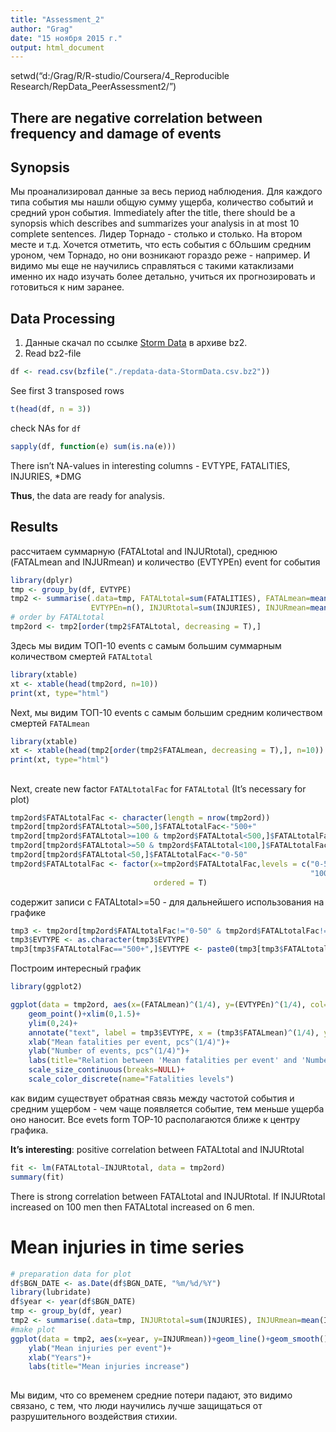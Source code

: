 ```yaml
---
title: "Assessment_2"
author: "Grag"
date: "15 ноября 2015 г."
output: html_document
---
```


setwd("d:/Grag/R/R-studio/Coursera/4_Reproducible Research/RepData_PeerAssessment2/")

## There are negative correlation between frequency and damage of events

## Synopsis 
Мы проанализировал данные за весь период наблюдения. Для каждого типа события мы
нашли общую сумму ущерба, количество событий и средний урон события.
Immediately after the title, there should be a synopsis which describes and summarizes your analysis in at most 10 complete sentences. Лидер Торнадо - столько и столько. На втором месте
 и т.д. Хочется отметить, что есть события с бОльшим средним уроном, чем Торнадо, но они возникают
 гораздо реже - например. И видимо мы еще не научились справляться с такими катаклизами
 именно их надо изучать более детально, учиться их прогнозировать и готовиться к
 ним заранее.

## Data Processing
1. Данные скачал по ссылке [Storm Data](https://d396qusza40orc.cloudfront.net/repdata%2Fdata%2FStormData.csv.bz2) в 
архиве bz2.
2. Read bz2-file
```r
df <- read.csv(bzfile("./repdata-data-StormData.csv.bz2"))
```

See first 3 transposed rows 
```r
t(head(df, n = 3))
```

check NAs for `df`
```r
sapply(df, function(e) sum(is.na(e)))
```
There isn't NA-values in interesting columns - EVTYPE, FATALITIES, INJURIES, *DMG

**Thus**, the data are ready for analysis.

## Results
рассчитаем суммарную (FATALtotal and INJURtotal), среднюю (FATALmean and INJURmean)
и количество (EVTYPEn) event for  события
```r
library(dplyr)
tmp <- group_by(df, EVTYPE)
tmp2 <- summarise(.data=tmp, FATALtotal=sum(FATALITIES), FATALmean=mean(FATALITIES),
                  EVTYPEn=n(), INJURtotal=sum(INJURIES), INJURmean=mean(INJURIES))
# order by FATALtotal
tmp2ord <- tmp2[order(tmp2$FATALtotal, decreasing = T),]
```


Здесь мы видим ТОП-10 events c самым большим суммарным количеством смертей  `FATALtotal`
```r
library(xtable)
xt <- xtable(head(tmp2ord, n=10))
print(xt, type="html")
```

Next, мы видим ТОП-10 events c самым большим средним количеством смертей `FATALmean`
```r
library(xtable)
xt <- xtable(head(tmp2[order(tmp2$FATALmean, decreasing = T),], n=10))
print(xt, type="html")
```


##  
Next, create new factor `FATALtotalFac` for `FATALtotal` (It's necessary for plot)
```r
tmp2ord$FATALtotalFac <- character(length = nrow(tmp2ord))
tmp2ord[tmp2ord$FATALtotal>=500,]$FATALtotalFac<-"500+" 
tmp2ord[tmp2ord$FATALtotal>=100 & tmp2ord$FATALtotal<500,]$FATALtotalFac<-"100-500" 
tmp2ord[tmp2ord$FATALtotal>=50 & tmp2ord$FATALtotal<100,]$FATALtotalFac<-"50-100" 
tmp2ord[tmp2ord$FATALtotal<50,]$FATALtotalFac<-"0-50" 
tmp2ord$FATALtotalFac <- factor(x=tmp2ord$FATALtotalFac,levels = c("0-50", "50-100",
                                                                   "100-500", "500+"),
                                ordered = T)
```
 

содержит записи с FATALtotal>=50 - для дальнейшего использования на графике
```r
tmp3 <- tmp2ord[tmp2ord$FATALtotalFac!="0-50" & tmp2ord$FATALtotalFac!="50-100",]
tmp3$EVTYPE <- as.character(tmp3$EVTYPE)
tmp3[tmp3$FATALtotalFac=="500+",]$EVTYPE <- paste0(tmp3[tmp3$FATALtotalFac=="500+",]$EVTYPE," (", tmp3[tmp3$FATALtotalFac=="500+",]$FATALtotal, ")")
```

Построим интересный график
```r
library(ggplot2)

ggplot(data = tmp2ord, aes(x=(FATALmean)^(1/4), y=(EVTYPEn)^(1/4), col=FATALtotalFac, size=(FATALtotal)^(1/4))) + 
    geom_point()+xlim(0,1.5)+
    ylim(0,24)+
    annotate("text", label = tmp3$EVTYPE, x = (tmp3$FATALmean)^(1/4), y = (tmp3$EVTYPEn)^(1/4), size = 3, colour = "#2e3a23",  hjust=-0.1)+
    xlab("Mean fatalities per event, pcs^(1/4)")+
    ylab("Number of events, pcs^(1/4)")+
    labs(title="Relation between 'Mean fatalities per event' and 'Number of events'")+
    scale_size_continuous(breaks=NULL)+
    scale_color_discrete(name="Fatalities levels")

```
как видим существует обратная связь между частотой события и средним ущербом - 
чем чаще появляется событие, тем меньше ущерба оно наносит. Все evets form TOP-10
располагаются ближе к центру графика.

**It's interesting**: positive correlation between FATALtotal and INJURtotal
```r
fit <- lm(FATALtotal~INJURtotal, data = tmp2ord)
summary(fit)
```
There is strong correlation between FATALtotal and INJURtotal.
If INJURtotal increased on 100 men then FATALtotal increased on 6 men.


##  
# Mean injuries in time series
```r
# preparation data for plot
df$BGN_DATE <- as.Date(df$BGN_DATE, "%m/%d/%Y")
library(lubridate)
df$year <- year(df$BGN_DATE)
tmp <- group_by(df, year)
tmp2 <- summarise(.data=tmp, INJURtotal=sum(INJURIES), INJURmean=mean(INJURIES))
#make plot
ggplot(data = tmp2, aes(x=year, y=INJURmean))+geom_line()+geom_smooth()+
    ylab("Mean injuries per event")+
    xlab("Years")+
    labs(title="Mean injuries increase")
    
```

Мы видим, что со временем средние потери падают, это видимо связано, с тем, что
люди научились лучше защищаться от разрушительного воздействия стихии.


